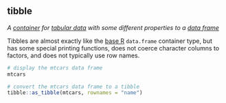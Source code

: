 ## tibble

<dfn>A [container](#container) for [tabular data](#tabular-data) with some different properties to a [data frame](#data-frame)</dfn>

Tibbles are almost exactly like the [base R](#base-r) `data.frame` container type, but has some special printing functions, does not coerce character columns to factors, and does not typically use row names.

```r
# display the mtcars data frame
mtcars
```
```r
# convert the mtcars data frame to a tibble
tibble::as_tibble(mtcars, rownames = "name")
```



